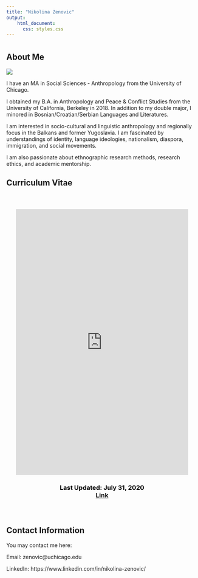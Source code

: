 ```yaml
---
title: "Nikolina Zenovic"
output: 
    html_document:
      css: styles.css
---
```

# {.tabset .tabset-fade .tabset-pills}

## About Me
  ![](https://nzenovic.github.io/nzenovic/headshot.jpg)
  
  
  

I have an MA in Social Sciences - Anthropology from the University of Chicago. 

I obtained my B.A. in Anthropology and Peace & Conflict Studies from the University of California, Berkeley in 2018. In addition to my double major, I minored in Bosnian/Croatian/Serbian Languages and Literatures. 

I am interested in socio-cultural and linguistic anthropology and regionally focus in the Balkans and former Yugoslavia. I am fascinated by understandings of identity, language ideologies, nationalism, diaspora, immigration, and social movements.

I am also passionate about ethnographic research methods, research ethics, and academic mentorship.  



## Curriculum Vitae
<div class="main" style="padding:25px;">

  
  <div>
       
  <iframe src="https://nzenovic.github.io/nzenovic/Resume-Zenoviccopy.pdf" style="width: 100%; height:700px; margin-left: auto;margin-left: auto;" frameborder="0"></iframe>
       

    
  
  </div>

  <div>
        
         
  <h3 style="text-align:center; color: #000000;">
            Last Updated: July 31, 2020  
  <a href="https://nzenovic.github.io/nzenovic/Resume-Zenoviccopy.pdf">
  Link 
  </a>
 
  </h3>
      
    
  </div>
 
</div>


## Contact Information
You may contact me here: 

Email: zenovic@uchicago.edu

LinkedIn: https://www.linkedin.com/in/nikolina-zenovic/



